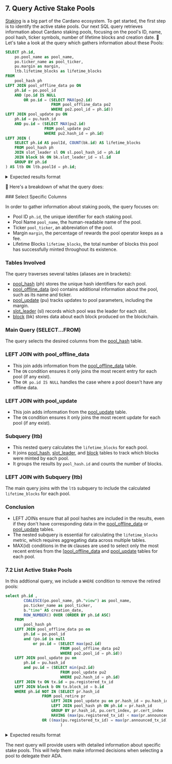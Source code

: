 
## 7. Query Active Stake Pools

[Staking](https://cardano.org/stake-pool-delegation/) is a big part of the Cardano ecosystem. To get started, the first step is to identify the active stake pools. Our next SQL query retrieves information about Cardano staking pools, focusing on the pool's ID, name, pool hash, ticker symbols, number of lifetime blocks and creation date. 🔎 Let's take a look at the query which gathers information about these Pools:

```sql
SELECT ph.id,
    po.pool_name as pool_name,
    po.ticker_name as pool_ticker,
    pu.margin as margin,
    ltb.lifetime_blocks as lifetime_blocks
FROM
    pool_hash ph
LEFT JOIN pool_offline_data po ON
    ph.id = po.pool_id
    AND (po.id IS NULL
        OR po.id = (SELECT MAX(po2.id)
                    FROM pool_offline_data po2
                    WHERE po2.pool_id = ph.id))
LEFT JOIN pool_update pu ON
    ph.id = pu.hash_id
    AND pu.id = (SELECT MAX(pu2.id)
                 FROM pool_update pu2
                 WHERE pu2.hash_id = ph.id)
LEFT JOIN (
    SELECT ph.id AS poolId, COUNT(bk.id) AS lifetime_blocks
    FROM pool_hash ph
    JOIN slot_leader sl ON sl.pool_hash_id = ph.id
    JOIN block bk ON bk.slot_leader_id = sl.id
    GROUP BY ph.id
) AS ltb ON ltb.poolId = ph.id;
```

<details>
<summary>
Expected results format
</summary>

```sql

     id   |      pool_name	      |  pool_ticker |      creation_date 
----------+---------------------------+--------------+-------------------------- 
     4    |      ANGEL stake pool     |     ANGEL    |  2022-10-20 21:21:59.000
     .    |      ................     |     .....    |  .................
           
(Note: full results trimmed for readability)
```

</details>


🔎 Here's a breakdown of what the query does:

<Steps>
### Select Specific Columns

In order to gather information about staking pools, the query focuses on:

- Pool ID `ph.id`, the unique identifier for each staking pool.
- Pool Name `pool_name`, the human-readable name of the pool.
- Ticker `pool_ticker`, an abbreviation of the pool.
- Margin `margin`, the percentage of rewards the pool operator keeps as a fee.
- Lifetime Blocks `lifetime_blocks`, the total number of blocks this pool has successfully minted throughout its existence.

### Tables Involved

The query traverses several tables (aliases are in brackets):

- [pool_hash](https://github.com/cardano-foundation/cf-ledger-sync/blob/main/docs/pages/schema.md#pool_hash) (ph) stores the unique hash identifiers for each pool.
- [pool_offline_data](https://github.com/cardano-foundation/cf-ledger-sync/blob/main/docs/pages/schema.md#pool_offline_data) (po) contains additional information about the pool, such as its name and ticker.
- [pool_update](https://github.com/cardano-foundation/cf-ledger-sync/blob/main/docs/pages/schema.md#pool_update) (pu) tracks updates to pool parameters, including the margin.
- [slot_leader](https://github.com/cardano-foundation/cf-ledger-sync/blob/main/docs/pages/schema.md#slot_leader) (sl) records which pool was the leader for each slot.
- [block](https://github.com/cardano-foundation/cf-ledger-sync/blob/main/docs/pages/schema.md#block) (bk) stores data about each block produced on the blockchain.

### Main Query (SELECT...FROM)

The query selects the desired columns from the [pool_hash](https://github.com/cardano-foundation/cf-ledger-sync/blob/main/docs/pages/schema.md#pool_hash) table.

### LEFT JOIN with pool_offline_data

- This join adds information from the [pool_offline_data](https://github.com/cardano-foundation/cf-ledger-sync/blob/main/docs/pages/schema.md#pool_offline_data) table.
- The `ON` condition ensures it only joins the most recent entry for each pool (if any exist).
- The `OR po.id IS NULL` handles the case where a pool doesn't have any offline data.

### LEFT JOIN with pool_update

- This join adds information from the [pool_update](https://github.com/cardano-foundation/cf-ledger-sync/blob/main/docs/pages/schema.md#pool_update) table.
- The `ON` condition ensures it only joins the most recent update for each pool (if any exist).

### Subquery (ltb)

- This nested query calculates the `lifetime_blocks` for each pool.
- It joins [pool_hash](https://github.com/cardano-foundation/cf-ledger-sync/blob/main/docs/pages/schema.md#pool_hash), [slot_leader](https://github.com/cardano-foundation/cf-ledger-sync/blob/main/docs/pages/schema.md#slot_leader), and [block](https://github.com/cardano-foundation/cf-ledger-sync/blob/main/docs/pages/schema.md#block) tables to track which blocks were minted by each pool.
- It groups the results by `pool_hash.id` and counts the number of blocks.

### LEFT JOIN with Subquery (ltb)

The main query joins with the `ltb` subquery to include the calculated `lifetime_blocks` for each pool.

### Conclusion 

- LEFT JOINs ensure that all pool hashes are included in the results, even if they don't have corresponding data in the [pool_offline_data](https://github.com/cardano-foundation/cf-ledger-sync/blob/main/docs/pages/schema.md#pool_offline_data) or [pool_update](https://github.com/cardano-foundation/cf-ledger-sync/blob/main/docs/pages/schema.md#pool_update) tables.
- The nested subquery is essential for calculating the `lifetime_blocks` metric, which requires aggregating data across multiple tables.
- MAX(id) conditions in the `ON` clauses are used to select only the most recent entries from the [[pool_offline_data](https://github.com/cardano-foundation/cf-ledger-sync/blob/main/docs/pages/schema.md#pool_offline_data) and [pool_update](https://github.com/cardano-foundation/cf-ledger-sync/blob/main/docs/pages/schema.md#pool_update) tables for each pool.

</Steps>

### 7.2 List Active Stake Pools

In this addtional query, we include a `WHERE` condition to remove the retired pools:

```sql
select ph.id ,
		COALESCE(po.pool_name, ph."view") as pool_name,
		po.ticker_name as pool_ticker,
		b."time" AS creation_date,
		ROW_NUMBER() OVER (ORDER BY ph.id ASC) 
	FROM
		pool_hash ph
	LEFT JOIN pool_offline_data po on
		ph.id = po.pool_id
		and (po.id is null
			or po.id = (SELECT max(po2.id)
						FROM pool_offline_data po2
						WHERE po2.pool_id = ph.id))
	LEFT JOIN pool_update pu on
		ph.id = pu.hash_id
		and pu.id = (SELECT	min(pu2.id)
						FROM pool_update pu2
						WHERE pu2.hash_id = ph.id)
	LEFT JOIN tx ON tx.id = pu.registered_tx_id 
	LEFT JOIN block b ON tx.block_id = b.id 
	WHERE ph.id NOT IN (SELECT pr.hash_id
				FROM pool_retire pr
			        LEFT JOIN pool_update pu on	pr.hash_id = pu.hash_id
			        LEFT JOIN pool_hash ph ON ph.id = pr.hash_id
			        GROUP BY pr.hash_id, pu.cert_index, pr.cert_index
			        HAVING (max(pu.registered_tx_id) < max(pr.announced_tx_id))
				OR ((max(pu.registered_tx_id) = max(pr.announced_tx_id)) AND (max(pu.cert_index) < max(pr.cert_index)))
				    	)
```

<details>
<summary>
Expected results format
</summary>

```sql

     id   |      pool_name	      |  pool_ticker |      creation_date 
----------+---------------------------+--------------+-------------------------- 
     5    |      CanadaStakes         |     CAN1     |  2022-10-20 21:30:58.000
     6    |      SION stake pool      |     SION     |  2022-10-20 21:35:52.000
     .    |      ................     |     .....    |  .................
           
(Note: full results trimmed for readability)
```

</details>

The next query will provide users with detailed information about specific stake pools. This will help them make informed decisions when selecting a pool to delegate their ADA. 
